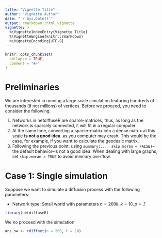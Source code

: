```yaml
---
title: "Vignette Title"
author: "Vignette Author"
date: "`r Sys.Date()`"
output: rmarkdown::html_vignette
vignette: >
  %\VignetteIndexEntry{Vignette Title}
  %\VignetteEngine{knitr::rmarkdown}
  %\VignetteEncoding{UTF-8}
---
```


```r
knitr::opts_chunk$set(
  collapse = TRUE,
  comment = "#>"
)
```

# Preliminaries

We are interested in running a large scale simulation featuring hundreds of thousands (if not millions) of vertices. Before we proceed, you need to consider the following:

1. Networks in netdiffuseR are sparse-matrices, thus, as long as the network is sparsely connected, it will fit in a regular computer.
2. At the same time, converting a sparse-matrix into a dense matrix at this scale **is not a good idea**, as you computer may crash. This would be the case, for example, if you want to calculate the geodesic matrix.
3. Following the previous point, using `summary(..., skip.moran = FALSE)`--the default behavior--is not a good idea. When dealing with large graphs, set `skip.moran = TRUE` to avoid memory overflow.

# Case 1: Single simulation

Suppose we want to simulate a diffusion process with the following parameters:

- Network type: Small world with parameters $n=200k, k = 10, p = .1$

```r
library(netdiffuseR)
```

We no proceed with the simulation

```r
ans_sw <- rdiffnet(n = 200, t = 10)
```




